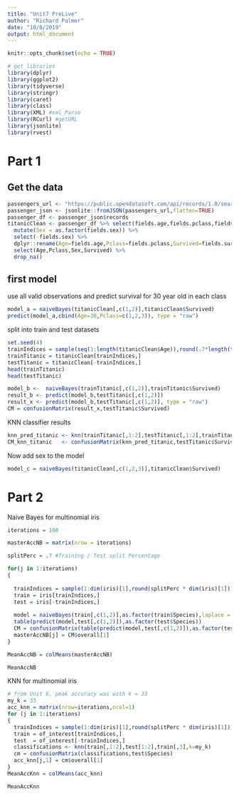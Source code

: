 ```yaml
---
title: "Unit7 PreLive"
author: "Richard Palmer"
date: "10/8/2019"
output: html_document
---
```


```r
knitr::opts_chunk$set(echo = TRUE)

# get libraries
library(dplyr)
library(ggplot2)
library(tidyverse)
library(stringr)
library(caret)
library(class)
library(XML) #xml_Parse
library(RCurl) #getURL
library(jsonlite)
library(rvest)

```

# Part 1

## Get the data 
```r
passengers_url <- "https://public.opendatasoft.com/api/records/1.0/search/?dataset=titanic-passengers&rows=2000&facet=survived&facet=pclass&facet=sex&facet=age&facet=embarked"
passenger_json <- jsonlite::fromJSON(passengers_url,flatten=TRUE)
passenger_df <- passenger_json$records
titanicClean <- passenger_df %>% select(fields.age,fields.pclass,fields.survived,fields.sex) %>%
  mutate(Sex = as.factor(fields.sex)) %>% 
  select(-fields.sex) %>%
  dplyr::rename(Age=fields.age,Pclass=fields.pclass,Survived=fields.survived) %>%
  select(Age,Pclass,Sex,Survived) %>%
  drop_na()
```

## first model

use all valid observations and predict survival for 30 year old in each class
```r
model_a = naiveBayes(titanicClean[,c(1,2)],titanicClean$Survived)
predict(model_a,cbind(Age=30,Pclass=c(1,2,3)), type = "raw")
```

split into train and test datasets
```r
set.seed(4)
trainIndices = sample(seq(1:length(titanicClean$Age)),round(.7*length(titanicClean$Age)))
trainTitanic = titanicClean[trainIndices,]
testTitanic = titanicClean[-trainIndices,]
head(trainTitanic)
head(testTitanic)
```

```r
model_b <-  naiveBayes(trainTitanic[,c(1,2)],trainTitanic$Survived)
result_b <- predict(model_b,testTitanic[,c(1,2)])
result_x <- predict(model_b,testTitanic[,c(1,2)], type = "raw")
CM = confusionMatrix(result_x,testTitanic$Survived)
```

KNN classifier results
```r
knn_pred_titanic <- knn(trainTitanic[,1:2],testTitanic[,1:2],trainTitanic$Survived,k=3,prob=TRUE)
CM_knn_titanic   <- confusionMatrix(knn_pred_titanic,testTitanic$Survived)
```

Now add sex to the model
```r
model_c = naiveBayes(titanicClean[,c(1,2,3)],titanicClean$Survived)
```

# Part 2

Naive Bayes for multinomial iris
```r

iterations = 100

masterAccNB = matrix(nrow = iterations)

splitPerc = .7 #Training / Test split Percentage

for(j in 1:iterations)
{
  
  trainIndices = sample(1:dim(iris)[1],round(splitPerc * dim(iris)[1]))
  train = iris[trainIndices,]
  test = iris[-trainIndices,]
  
  model = naiveBayes(train[,c(1,2)],as.factor(train$Species),laplace = 1)
  table(predict(model,test[,c(1,2)]),as.factor(test$Species))
  CM = confusionMatrix(table(predict(model,test[,c(1,2)]),as.factor(test$Species)))
  masterAccNB[j] = CM$overall[1]
}

MeanAccNB = colMeans(masterAccNB)

MeanAccNB

```

KNN for multinomial iris
```r
# from Unit 6, peak accuracy was with k = 33
my_k = 33
acc_knn = matrix(nrow=iterations,ncol=1)
for (j in 1:iterations)
{
  trainIndices = sample(1:dim(iris)[1],round(splitPerc * dim(iris)[1]))
  train = of_interest[trainIndices,]
  test  = of_interest[-trainIndices,]
  classifications <- knn(train[,1:2],test[1:2],train[,3],k=my_k)
  cm = confusionMatrix(classifications,test$Species)
  acc_knn[j,1] = cm$overall[1]
}
MeanAccKnn = colMeans(acc_knn)

MeanAccKnn
```









